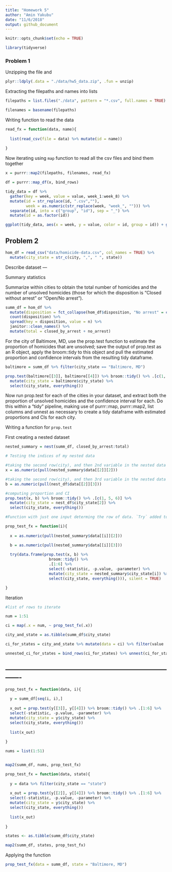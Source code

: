 ```yaml
---
title: "Homework 5"
author: "Amin Yakubu"
date: "11/6/2018"
output: github_document
---
```


```r
knitr::opts_chunk$set(echo = TRUE)
```

```r
library(tidyverse)
```

### Problem 1 

Unzipping the file and 
```r
plyr::ldply(.data = "./data/hw5_data.zip", .fun = unzip)

```

Extracting the filepaths and names into lists
```r
filepaths = list.files("./data", pattern = "*.csv", full.names = TRUE)

filenames = basename(filepaths)
```

Writing function to read the data

```r
read_fx = function(data, name){
  
  list(read_csv(file = data) %>% mutate(id = name))
  
}

```

Now iterating using `map` function to read all the csv files and bind them together

```r
x = purrr::map2(filepaths, filenames, read_fx)

df = purrr::map_df(x, bind_rows)

tidy_data = df %>%
  gather(key = week, value = value, week_1:week_8) %>% 
  mutate(id = str_replace(id, ".csv",""),
         week = as.numeric(str_replace(week, "week_", ""))) %>% 
  separate(id, into = c("group", "id"), sep = "_") %>% 
  mutate(id = as.factor(id))

ggplot(tidy_data, aes(x = week, y = value, color = id, group = id)) + geom_point() + geom_line() + facet_grid(~group) 
```


## Problem 2

```r
hom_df = read_csv("data/homicide-data.csv", col_names = TRUE) %>% 
  mutate(city_state = str_c(city, ",", " ", state))
```

Describe dataset ---

Summary statistics

Summarize within cities to obtain the total number of homicides and the number of unsolved homicides (those for which the disposition is “Closed without arrest” or “Open/No arrest”).

```r
summ_df = hom_df %>% 
  mutate(disposition = fct_collapse(hom_df$disposition, "No arrest" = c("Closed without arrest","Open/No arrest"))) %>% group_by(city_state) %>% 
  count(disposition) %>% 
  spread(key = disposition, value = n) %>% 
  janitor::clean_names() %>% 
  mutate(total = closed_by_arrest + no_arrest)

```

For the city of Baltimore, MD, use the prop.test function to estimate the proportion of homicides that are unsolved; save the output of prop.test as an R object, apply the broom::tidy to this object and pull the estimated proportion and confidence intervals from the resulting tidy dataframe.

```r
baltimore = summ_df %>% filter(city_state == "Baltimore, MD")

prop.test(baltimore[[3]], baltimore[[4]]) %>% broom::tidy() %>% .[c(1, 5, 6)] %>% 
  mutate(city_state = baltimore$city_state) %>% 
  select(city_state, everything())
```

Now run prop.test for each of the cities in your dataset, and extract both the proportion of unsolved homicides and the confidence interval for each. Do this within a “tidy” pipeline, making use of purrr::map, purrr::map2, list columns and  unnest as necessary to create a tidy dataframe with estimated proportions and CIs for each city.

Writing a function for `prop.test`

First creating a nested dataset 

```r

nested_summary = nest(summ_df, closed_by_arrest:total)

# Testing the indices of my nested data

#taking the second row(city), and then 2nd variable in the nested data
x = as.numeric(pull(nested_summary$data[[2]][2]))

#taking the second row(city), and then 3rd variable in the nested data
b = as.numeric(pull(nest_df$data[[2]][3]))

#computing proportion and CI
prop.test(x, b) %>% broom::tidy() %>% .[c(1, 5, 6)] %>% 
  mutate(city_state = nest_df$city_state[2]) %>% 
  select(city_state, everything())

#Function with just one input determing the row of data. `Try` added to overlook errors

prop_test_fx = function(i){
  
  x = as.numeric(pull(nested_summary$data[[i]][2]))

  b = as.numeric(pull(nested_summary$data[[i]][3]))
  
  try(data.frame(prop.test(x, b) %>% 
                   broom::tidy() %>% 
                   .[1:6] %>% 
                   select(-statistic, -p.value, -parameter) %>% 
                   mutate(city_state = nested_summary$city_state[i]) %>% 
                   select(city_state, everything())), silent = TRUE)

}


```

Iteration

```r
#list of rows to iterate

num = 1:51

ci = map(.x = num, ~ prop_test_fx(.x))

city_and_state = as.tibble(summ_df$city_state)

ci_for_states = city_and_state %>% mutate(data = ci) %>% filter(value != "Tulsa, AL")

unnested_ci_for_states = bind_rows(ci_for_states) %>% unnest(ci_for_states$data)

```

-------------------------------------------------------------------------------
-----------------------------------------------------------------------------


```r
prop_test_fx = function(data, i){
  
  y = summ_df[seq(i, i),]
  
  x_out = prop.test(y[[3]], y[[4]]) %>% broom::tidy() %>% .[1:6] %>% 
  select(-statistic, -p.value, -parameter) %>% 
  mutate(city_state = y$city_state) %>% 
  select(city_state, everything())
  
  list(x_out)
  
}

nums = list(1:51)


map2(summ_df, nums, prop_test_fx)
```


```r
prop_test_fx = function(data, state){
  
  y = data %>% filter(city_state == "state")
  
  x_out = prop.test(y[[2]], y[[4]]) %>% broom::tidy() %>% .[1:6] %>% 
  select(-statistic, -p.value, -parameter) %>% 
  mutate(city_state = y$city_state) %>% 
  select(city_state, everything())
  
  list(x_out)
  
}

states <- as.tibble(summ_df$city_state)

map2(summ_df, states, prop_test_fx)
```

Applying the function

```r
prop_test_fx(data = summ_df, state = "Baltimore, MD")
```








